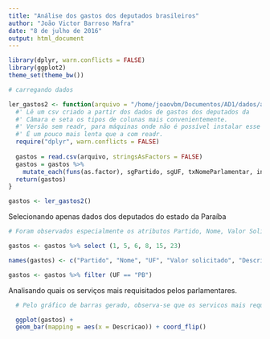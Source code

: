```yaml
---
title: "Análise dos gastos dos deputados brasileiros"
author: "João Victor Barroso Mafra"
date: "8 de julho de 2016"
output: html_document
---
```


```r
library(dplyr, warn.conflicts = FALSE)
library(ggplot2)
theme_set(theme_bw())
```

```r
# carregando dados

ler_gastos2 <- function(arquivo = "/home/joaovbm/Documentos/AD1/dados/ano-atual.csv"){
  #' Lê um csv criado a partir dos dados de gastos dos deputados da 
  #' Câmara e seta os tipos de colunas mais convenientemente. 
  #' Versão sem readr, para máquinas onde não é possível instalar esse pacote. 
  #' É um pouco mais lenta que a com readr.
  require("dplyr", warn.conflicts = FALSE)
  
  gastos = read.csv(arquivo, stringsAsFactors = FALSE)
  gastos = gastos %>% 
    mutate_each(funs(as.factor), sgPartido, sgUF, txNomeParlamentar, indTipoDocumento)
  return(gastos)
}

gastos <- ler_gastos2()

```

Selecionando apenas dados dos deputados do estado da Paraíba

```r

# Foram observados especialmente os atributos Partido, Nome, Valor Solicitado, Descricao e o Valor Liquido, ou seja, o que de fato foi recebido pelo deputado.

gastos <- gastos %>% select (1, 5, 6, 8, 15, 23)

names(gastos) <- c("Partido", "Nome", "UF", "Valor solicitado", "Descricao", "Valor liquido")

gastos <- gastos %>% filter (UF == "PB")


```

Analisando quais os serviços mais requisitados pelos parlamentares. 

```r
  # Pelo gráfico de barras gerado, observa-se que os servicos mais requisitados pelos parlamentares sao PASSAGENS AEREAS e COMBUSTIVEIS/LUBRIFICANTES

  ggplot(gastos) + 
  geom_bar(mapping = aes(x = Descricao)) + coord_flip()

```